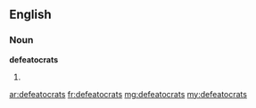 ==English==

===Noun===
'''defeatocrats'''

# {{plural of|defeatocrat}}

[[ar:defeatocrats]]
[[fr:defeatocrats]]
[[mg:defeatocrats]]
[[my:defeatocrats]]